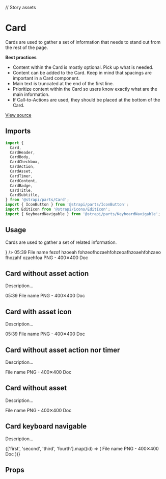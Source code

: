 <!--- Card.stories.mdx --->

// Story assets

<Meta title="Design System/Molecules/Card" component={Card} />

# Card

Cards are used to gather a set of information that needs to stand out from the rest of the page.

**Best practices**

- Content within the Card is mostly optional. Pick up what is needed.
- Content can be added to the Card. Keep in mind that spacings are important in a Card component.
- Main text is truncated at the end of the first line.
- Prioritize content within the Card so users know exactly what are the main information.
- If Call-to-Actions are used, they should be placed at the bottom of the Card.

[View source](https://github.com/strapi/parts/tree/develop/packages/strapi-parts/src/Card)

## Imports

```js
import {
  Card,
  CardHeader,
  CardBody,
  CardCheckbox,
  CardAction,
  CardAsset,
  CardTimer,
  CardContent,
  CardBadge,
  CardTitle,
  CardSubtitle,
} from '@strapi/parts/Card';
import { IconButton } from '@strapi/parts/IconButton';
import EditIcon from '@strapi/icons/EditIcon';
import { KeyboardNavigable } from '@strapi/parts/KeyboardNavigable';
```

## Usage

Cards are used to gather a set of related information.

<Canvas>
  <Story name="base">
    <Card style={{ width: '240px' }} id="first">
      <CardHeader>
        <CardCheckbox value={true} />
        <CardAction position="end">
          <IconButton label="Edit the thing" icon={<EditIcon />} />
        </CardAction>
        <CardAsset src={firstImgPath} />
        <CardTimer>05:39</CardTimer>
      </CardHeader>
      <CardBody>
        <CardContent>
          <CardTitle>File name fezof hzoeah fohzeofhozaehfohzeoafhzoaehfohzaeo fhozahf ozaehfoa</CardTitle>
          <CardSubtitle>PNG - 400✕400</CardSubtitle>
        </CardContent>
        <CardBadge>Doc</CardBadge>
      </CardBody>
    </Card>
  </Story>
</Canvas>

## Card without asset action

Description...

<Canvas>
  <Story name="without asset action">
    <Card style={{ width: '240px' }} id="second">
      <CardHeader>
        <CardCheckbox value={true} />
        <CardAsset src={firstImgPath} />
        <CardTimer>05:39</CardTimer>
      </CardHeader>
      <CardBody>
        <CardContent>
          <CardTitle>File name</CardTitle>
          <CardSubtitle>PNG - 400✕400</CardSubtitle>
        </CardContent>
        <CardBadge>Doc</CardBadge>
      </CardBody>
    </Card>
  </Story>
</Canvas>

## Card with asset icon

Description...

<Canvas>
  <Story name="with asset icon">
    <Card style={{ width: '240px' }} id="second">
      <CardHeader>
        <CardCheckbox value={true} />
        <CardAsset>
          <EditIcon aria-label="Just a picture" />
        </CardAsset>
        <CardTimer>05:39</CardTimer>
      </CardHeader>
      <CardBody>
        <CardContent>
          <CardTitle>File name</CardTitle>
          <CardSubtitle>PNG - 400✕400</CardSubtitle>
        </CardContent>
        <CardBadge>Doc</CardBadge>
      </CardBody>
    </Card>
  </Story>
</Canvas>

## Card without asset action nor timer

Description...

<Canvas>
  <Story name="without asset action nor timer">
    <Card style={{ width: '240px' }} id="third">
      <CardHeader>
        <CardCheckbox value={true} />
        <CardAsset src={firstImgPath} />
      </CardHeader>
      <CardBody>
        <CardContent>
          <CardTitle>File name</CardTitle>
          <CardSubtitle>PNG - 400✕400</CardSubtitle>
        </CardContent>
        <CardBadge>Doc</CardBadge>
      </CardBody>
    </Card>
  </Story>
</Canvas>

## Card without asset

Description...

<Canvas>
  <Story name="without asset">
    <Card style={{ width: '240px' }} id="fourth">
      <CardBody>
        <Box padding={2} background="primary100">
          <EditIcon />
        </Box>
        <CardContent paddingLeft={2}>
          <CardTitle>File name</CardTitle>
          <CardSubtitle>PNG - 400✕400</CardSubtitle>
        </CardContent>
        <CardBadge>Doc</CardBadge>
      </CardBody>
    </Card>
  </Story>
</Canvas>

## Card keyboard navigable

Description...

<Canvas>
  <Story name="keyboard navigable">
    <KeyboardNavigable tagName="article">
      {['first', 'second', 'third', 'fourth'].map((id) => (
        <Card style={{ width: '240px' }} id={id} key={id}>
          <CardBody>
            <Box padding={2} background="primary100">
              <EditIcon />
            </Box>
            <CardContent paddingLeft={2}>
              <CardTitle>File name</CardTitle>
              <CardSubtitle>PNG - 400✕400</CardSubtitle>
            </CardContent>
            <CardBadge>Doc</CardBadge>
          </CardBody>
        </Card>
      ))}
    </KeyboardNavigable>
  </Story>
</Canvas>

## Props

<ArgsTable of={Card} />
